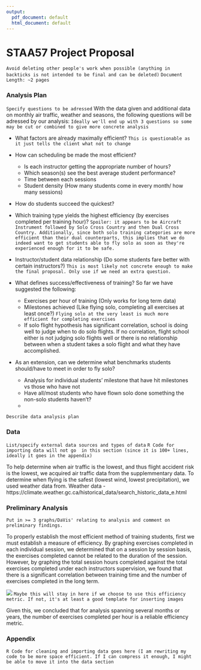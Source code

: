 ```yaml
---
output:
  pdf_document: default
  html_document: default
---
```


# STAA57 Project Proposal
`Avoid deleting other people's work when possible (anything in backticks is not intended to be final and can be deleted)`
`Document Length: ~2 pages`

### Analysis Plan
`Specify questions to be adressed`
With the data given and additional data on monthly air traffic, weather and seasons, the following questions will be adressed by our analysis: `Ideally we'll end up with 3 questions so some may be cut or combined to give more concrete analysis`

  - What factors are already maximally efficient? `This is questionable as it just tells the client what not to change`
  
  - How can scheduling be made the most efficient?
    - Is each instructor getting the appropriate number of hours?
    - Which season(s) see the best average student performance?
    - Time between each sessions
    - Student density (How many students come in every month/ how many sessions)
  
  - How do students succeed the quickest?
   - Which training type yields the highest efficiency (by exercises completed per training hour)? `Spoiler: it appears to be Aircraft Instrument followed by Solo Cross Country and then Dual Cross Country. Additionally, since both solo training categories are more efficient than their dual counterparts, this implies that we do indeed want to get students able to fly solo as soon as they're experienced enough for it to be safe.`
   
   - Instructor/student data relationship (Do some students fare better with certain instructors?) `This is most likely not concrete enough to make the final proposal. Only use if we need an extra question.`
   
   - What defines success/effectiveness of training? So far we have suggested the following:
     - Exercises per hour of training (Only works for long term data)
     - Milestones achieved (Like flying solo, completing all exercises at least once?) `Flying solo at the very least is much more efficient for completing exercises`
      - If solo flight hypothesis has significant correlation, school is doing well to judge when to do solo flights. If no correlation, flight school either is not judging solo         flights well or there is no relationship between when a student takes a solo flight and what they have accomplished.
     
  - As an extension, can we determine what benchmarks students should/have to meet in order to fly solo?
    - Analysis for individual students' milestone that have hit milestones vs those who have not
    - Have all/most students who have flown solo done something the non-solo students haven't?
    - 
    
`Describe data analysis plan`

### Data
`List/specify external data sources and types of data`
`R Code for importing data will not go  in this section (since it is 100+ lines, ideally it goes in the appendix)`

To help determine when air traffic is the lowest, and thus flight accident risk is the lowest, we acquired air traffic data from the supplemmentary data. To determine when flying is the safest (lowest wind, lowest precipitation), we used weather data from.
Weather data - https://climate.weather.gc.ca/historical_data/search_historic_data_e.html

### Preliminary Analysis
`Put in >= 3 graphs/DaVis' relating to analysis and comment on preliminary findings.`

To properly establish the  most efficient method of training students, first we must establish a measure of efficiency. By graphing exercises completed in each individual session, we determined that on a session by session basis, the exercises completed cannot be related to the duration of the session. However, by graphing the total session hours completed against the total exercises completed under each instructors supervision, we found that there is a significant correlation between training time and the number of exercises completed in the long term.

![](img/Exercises_Vs_Duration.png) `Maybe this will stay in here if we choose to use this efficiency metric. If not, it's at least a good template for inserting images`

Given this, we concluded that for analysis spanning several months or years, the number of exercises completed per hour is a reliable efficiency metric.

### Appendix
`R Code for cleaning and importing data goes here (I am rewriting my code to be more space efficient. If I can compress it enough, I might be able to move it into the data section`
